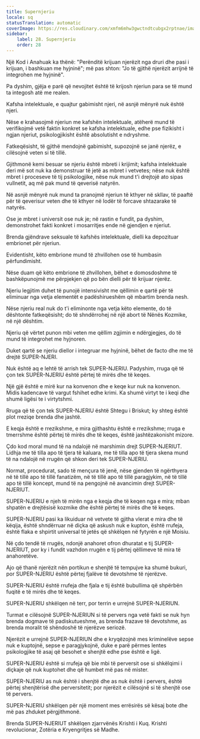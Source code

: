 ```yaml
---
title: Supernjeriu
locale: sq
statusTranslation: automatic
coverImage: https://res.cloudinary.com/xmfm6mhw3gwctndtcubgx2rptnae/image/upload/v1741354419/small_cover_la_gran_rebelion_28716e29d2.webp
sidebar:
    label: 28. Supernjeriu
    order: 28
---
```

Një Kod i Anahuak ka thënë: "Perënditë krijuan njerëzit nga druri dhe pasi i krijuan, i bashkuan me hyjninë"; më pas shton: "Jo të gjithë njerëzit arrijnë të integrohen me hyjninë".

Pa dyshim, gjëja e parë që nevojitet është të krijosh njeriun para se të mund ta integosh atë me realen.

Kafsha intelektuale, e quajtur gabimisht njeri, në asnjë mënyrë nuk është njeri.

Nëse e krahasojmë njeriun me kafshën intelektuale, atëherë mund të verifikojmë vetë faktin konkret se kafsha intelektuale, edhe pse fizikisht i ngjan njeriut, psikologjikisht është absolutisht e ndryshme.

Fatkeqësisht, të gjithë mendojnë gabimisht, supozojnë se janë njerëz, e cilësojnë veten si të tillë.

Gjithmonë kemi besuar se njeriu është mbreti i krijimit; kafsha intelektuale deri më sot nuk ka demonstruar të jetë as mbret i vetvetes; nëse nuk është mbret i proceseve të tij psikologjike, nëse nuk mund t'i drejtojë ato sipas vullnetit, aq më pak mund të qeverisë natyrën.

Në asnjë mënyrë nuk mund ta pranojmë njeriun të kthyer në skllav, të paaftë për të qeverisur veten dhe të kthyer në lodër të forcave shtazarake të natyrës.

Ose je mbret i universit ose nuk je; në rastin e fundit, pa dyshim, demonstrohet fakti konkret i mosarritjes ende në gjendjen e njeriut.

Brenda gjëndrave seksuale të kafshës intelektuale, dielli ka depozituar embrionet për njeriun.

Evidentisht, këto embrione mund të zhvillohen ose të humbasin përfundimisht.

Nëse duam që këto embrione të zhvillohen, bëhet e domosdoshme të bashkëpunojmë me përpjekjen që po bën dielli për të krijuar njerëz.

Njeriu legjitim duhet të punojë intensivisht me qëllimin e qartë për të eliminuar nga vetja elementët e padëshirueshëm që mbartim brenda nesh.

Nëse njeriu real nuk do t'i eliminonte nga vetja këto elemente, do të dështonte fatkeqësisht; do të shndërrohej në një abort të Nënës Kozmike, në një dështim.

Njeriu që vërtet punon mbi veten me qëllim zgjimin e ndërgjegjes, do të mund të integrohet me hyjnoren.

Duket qartë se njeriu diellor i integruar me hyjninë, bëhet de facto dhe me të drejtë SUPER-NJERI.

Nuk është aq e lehtë të arrish tek SUPER-NJERIU. Padyshim, rruga që të çon tek SUPER-NJERIU është përtej të mirës dhe të keqes.

Një gjë është e mirë kur na konvenon dhe e keqe kur nuk na konvenon. Midis kadencave të vargut fshihet edhe krimi. Ka shumë virtyt te i keqi dhe shumë ligësi te i virtytshmi.

Rruga që të çon tek SUPER-NJERIU është Shtegu i Briskut; ky shteg është plot rreziqe brenda dhe jashtë.

E keqja është e rrezikshme, e mira gjithashtu është e rrezikshme; rruga e tmerrshme është përtej të mirës dhe të keqes, është jashtëzakonisht mizore.

Çdo kod moral mund të na ndalojë në marshimin drejt SUPER-NJERIUT. Lidhja me të tilla apo të tjera të kaluara, me të tilla apo të tjera skena mund të na ndalojë në rrugën që shkon deri tek SUPER-NJERIU.

Normat, procedurat, sado të mençura të jenë, nëse gjenden të ngërthyera në të tillë apo të tillë fanatizëm, në të tillë apo të tillë paragjykim, në të tillë apo të tillë koncept, mund të na pengojnë në avancimin drejt SUPER-NJERIUT.

SUPER-NJERIU e njeh të mirën nga e keqja dhe të keqen nga e mira; mban shpatën e drejtësisë kozmike dhe është përtej të mirës dhe të keqes.

SUPER-NJERIU pasi ka likuiduar në vetvete të gjitha vlerat e mira dhe të këqija, është shndërruar në diçka që askush nuk e kupton, është rrufeja, është flaka e shpirtit universal të jetës që shkëlqen në fytyrën e një Moisiu.

Në çdo tendë të rrugës, ndonjë anahoret ofron dhuratat e tij SUPER-NJERIUT, por ky i fundit vazhdon rrugën e tij përtej qëllimeve të mira të anahoretëve.

Ajo që thanë njerëzit nën portikun e shenjtë të tempujve ka shumë bukuri, por SUPER-NJERIU është përtej fjalëve të devotshme të njerëzve.

SUPER-NJERIU është rrufeja dhe fjala e tij është bubullima që shpërbën fuqitë e të mirës dhe të keqes.

SUPER-NJERIU shkëlqen në terr, por terrin e urrejnë SUPER-NJERIUN.

Turmat e cilësojnë SUPER-NJERIUN si të pervers nga vetë fakti se nuk hyn brenda dogmave të padiskutueshme, as brenda frazave të devotshme, as brenda moralit të shëndoshë të njerëzve seriozë.

Njerëzit e urrejnë SUPER-NJERIUN dhe e kryqëzojnë mes kriminelëve sepse nuk e kuptojnë, sepse e paragjykojnë, duke e parë përmes lentes psikologjike të asaj që besohet e shenjtë edhe pse është e ligë.

SUPER-NJERIU është si rrufeja që bie mbi të perversit ose si shkëlqimi i diçkaje që nuk kuptohet dhe që humbet më pas në mister.

SUPER-NJERIU as nuk është i shenjtë dhe as nuk është i pervers, është përtej shenjtërisë dhe perversitetit; por njerëzit e cilësojnë si të shenjtë ose të pervers.

SUPER-NJERIU shkëlqen për një moment mes errësirës së kësaj bote dhe më pas zhduket përgjithmonë.

Brenda SUPER-NJERIUT shkëlqen zjarrvënës Krishti i Kuq. Krishti revolucionar, Zotëria e Kryengritjes së Madhe.

